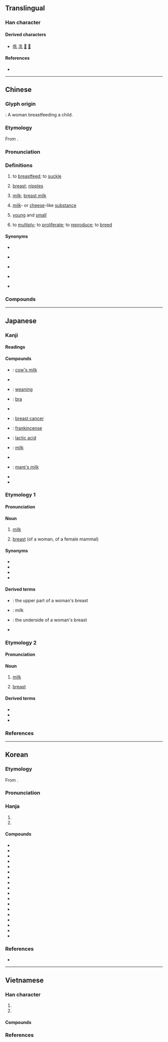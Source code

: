 {{character info}}
==Translingual==

===Han character===
{{Han char|rn=5|rad=乙|as=07|sn=8|four=22410|canj=BDU|ids=⿰孚乚}}

====Derived characters====
* [[啂]] [[㳶]] [[𡝦]] [[𥯇]]

====References====
* {{Han ref|kx=0084.170|dkj=00190|dj=0171.220|hdz=10055.040|uh=4E73|ud=20083|bh=A8C5|bd=43205}}

----

==Chinese==
{{zh-forms|alt=奶-Min Dong,𬂌-Min Dong}}

===Glyph origin===
{{Han etym}}
{{liushu|p}}: A woman breastfeeding a child.

===Etymology===
From {{inh|zh|sit-pro|*s-nəw}}.

===Pronunciation===
{{zh-pron
|m=rǔ
|m-s=
|c=jyu5
|c-t=
|g=
|h=pfs=yî
|j=ru2
|mb=
|md=nĕng/nèng/ṳ̄
|md_note=nĕng/nèng - colloquial; ṳ̄ - literary
|mn=zz:jí/kh:jú/xm,qz,tp:lú
|mn-t=
|w=3zr
|x=
|mc=y
|oc=y
|ma=Zh-ru.ogg
|cat=v,n,a
}}

===Definitions===
{{zh-hanzi}}

# {{lb|zh|literary|or in compounds}} to [[breastfeed]]; to [[suckle]]
# {{lb|zh|literary|or in compounds}} [[breast]]; [[nipples]]
# {{lb|zh|literary|or in compounds}} [[milk]]; [[breast milk]]
# {{lb|zh|literary|or in compounds}} [[milk]]- or [[cheese]]-like [[substance]]
# {{lb|zh|literary|or in compounds}} [[young]] and [[small]]
# {{lb|zh|literary|or in compounds}} to [[multiply]]; to [[proliferate]]; to [[reproduce]]; to [[breed]]

====Synonyms====
* {{s|to breastfeed}}
{{zh-syn-saurus|母乳餵養}}
* {{s|breast}} {{zh-l|乳房}}
* {{s|milk}}
{{zh-syn-saurus|奶汁}}
* {{s|young and small}} {{zh-l|幼小}}
* {{s|to multiply}}
{{zh-syn-saurus|繁殖}}

===Compounds===
{{zh-der|乳劑|乳化|乳化劑|乳名|乳山|乳房|乳暈|乳母|乳汁|乳溝|乳牙|乳牛|乳癌|乳白|乳突|乳突竇|乳糖|乳罩|乳脂|乳腐|乳腺|乳膠|乳臭|乳製品|乳豬|乳輪|乳酪|乳酸|乳頭|乳首|乳香|乳齒|催乳|南乳|哺乳|哺母乳|孳乳|授乳|母乳|沐浴乳|洗髮乳|潔面乳|潤膚乳|煉乳|石鐘乳|腐乳|膠乳|護髮乳|酪乳|酸乳|隆乳|雙乳|離乳|餵母乳|鮮乳|羊乳|馬乳|寄乳}}

{{zh-cat|Milk|Advanced}}

----

==Japanese==
{{ja-kanji forms|k=y}}

===Kanji===
{{ja-kanji|grade=6|rs=乙07}}

====Readings====
{{ja-readings
|goon=にゅう
|kanon=じゅ<じゆ
|kun=ち-, ちち-
}}

====Compounds====
{{der-top|Compounds}}
* {{ja-r|牛%乳|ぎゅう%にゅう}}: [[cow's milk]]
* {{ja-r|巨%乳|きょ%にゅう}}
* {{ja-r|卒%乳|そつ%にゅう}}: [[weaning]]
* {{ja-r|乳%押さえ|ちち%おさえ}}: [[bra]]
* {{ja-r|超%乳|ちょう%にゅう}}
* {{ja-r|乳%癌|にゅう%がん}}: [[breast cancer]]
* {{ja-r|乳%香|にゅう%こう}}: [[frankincense]]
* {{ja-r|乳%酸|にゅう%さん}}: [[lactic acid]]
* {{ja-r|乳%汁|にゅう%じゅう}}: [[milk]]
* {{ja-r|爆%乳|ばく%にゅう}}
* {{ja-r|馬%乳|ば%にゅう}}: [[mare's milk]]
* {{ja-r|貧%乳|ひん%にゅう}}
* {{ja-r|魔%乳|ま%にゅう}}
{{der-bottom}}

===Etymology 1===
{{ja-kanjitab|ちち|yomi=k}}

====Pronunciation====
{{ja-pron|yomi=k|ちち|acc=2|dev=1|acc_ref=DJR,NHK|acc2=1|acc2_ref=DJR,NHK}}

====Noun====
{{ja-noun|ちち}}

# {{lb|ja|dated}} [[milk]]
# [[breast]] (of a woman, of a female mammal)

====Synonyms====
* {{ja-r|お乳|おちち|milk}}
* {{ja-r|おっぱい|おっぱい|milk, breast}}
* {{ja-r|乳%房|ち%ぶさ|breast}}
* {{ja-r|胸|むね|breast}}

====Derived terms====
* {{ja-r|上%乳|うえ%ちち}}: the upper part of a woman's breast
* {{ja-r|お乳|おちち}}: milk
* {{ja-r|下%乳|した%ちち}}: the underside of a woman's breast
* {{ja-r|乳%搾り|ちち%しぼり}}

===Etymology 2===
{{ja-kanjitab|ち|yomi=k}}

====Pronunciation====
{{ja-pron|yomi=k|ち|acc=1|acc_ref=DJR,NHK}}

====Noun====
{{ja-noun|ち}}

# {{lb|ja|archaic}} [[milk]]
# {{lb|ja|archaic}} [[breast]]

====Derived terms====
* {{ja-r|乳%兄%弟|ち%きょう%だい}}
* {{ja-r|乳%飲み子|ち%のみご}}
* {{ja-r|乳%房|ち%ぶさ}}

===References===
<references/>

----

==Korean==

===Etymology===
From {{der|ko|ltc|sort=유|-}} {{ltc-l|乳}}. 
{{hanja-ety
|dk={{okm-l|ᅀᅲᆼ〯|zyǔ|link=no}}
|m={{okm-l|ᅀᅲ〯|zyǔ}}
|mh={{okm-l|[[졎|졋〮]]|cyés}}
|ml=身體#상27A
}}
===Pronunciation===
{{ko-hanja-pron|유}}

===Hanja===
{{ko-hanja-search}}
{{ko-hanja|젖|유}}

# {{hanja form of|유|[[breast]]}}
# {{hanja form of|유|[[milk]]}}

====Compounds====
{{der-top3|Compounds}}
* {{ko-l|거유|巨乳}}
* {{ko-l|모유|母乳}}
* {{ko-l|분유|粉乳}}
* {{ko-l|빈유|貧乳}}
* {{ko-l|수유|授乳}}
* {{ko-l|연유|煉乳}}
* {{ko-l|우유|牛乳}}
* {{ko-l|유두|乳頭}}
* {{ko-l|유모|乳母}}
* {{ko-l|유방|乳房}}
* {{ko-l|유아|乳兒}}
* {{ko-l|두유|豆乳}}
* {{ko-l|유당|乳糖}}
* {{ko-l|초유|初乳}}
* {{ko-l|유제품|乳製品}}
* {{ko-l|유모차|乳母車}}
* {{ko-l|이유식|離乳食}}
* {{ko-l|포유류|哺乳類}}
{{der-bottom}}

===References===
* {{R:hanjadoc|81}}

----

==Vietnamese==

===Han character===
{{vi-readings|rs=乙07
|hanviet=nhũ-tdcndg;tdcntd;gdhn
|phienthiet=
|nom=vú-tdcndg;gdhn;taberd, nhỏ-tdcndg;tdcntd, nhủ-tdcndg;tdcntd, nhũ-tdcntd;taberd, nhả-tdcntd, nhỗ-gdhn, nhú-btcn
}}

# {{han tu form of|nhũ|[[breast]]}}
# {{Nom form of|vú|[[breast]]}}

====Compounds====
{{der3|vi
|{{vi-l|乳名|nhũ danh}}
|{{vi-l|乳花|nhũ hoa}}
|{{vi-l|乳母|nhũ mẫu}}
}}

===References===
<references/>